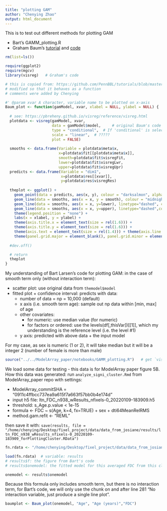 ```yaml
---
title: "plotting GAM"
author: "Chenying Zhao"
output: html_document
---
```


This is to test out different methods for plotting GAM

* Bart's GAMM_plotting.R
* Graham Baum's [tutorial](https://github.com/PennBBL/tutorials/wiki/GAM-Syntax-and-Visualization) and [code](https://github.com/PennBBL/tutorials/blob/master/code/gam/GAM_tutorial.R)

```r
rm(list=ls())

require(ggplot2)
require(mgcv)
library(visreg)   # Graham's code
```


```r
# this is copied from: https://github.com/PennBBL/tutorials/blob/master/code/gam/GAM_tutorial.R
# modified so that it behaves as a function
# comments were added by Chenying

#' @param xvar A character, variable name to be plotted on x-axis
Baum_plot <- function(gamModel, xvar, xlabel = NULL, ylabel = NULL) {
  
  # see: https://pbreheny.github.io/visreg/reference/visreg.html
  plotdata <- visreg(gamModel, xvar,
                     data = gamModel$model,     # original Baum's code does not have this; have to add it to avoid error
                     type = "conditional",  # If 'conditional' is selected, the plot returned shows the value of the variable on the x-axis and the change in response on the y-axis, holding all other variables constant (by default, median for numeric variables and most common category for factors). 
                     scale = "linear",  # ?????
                     plot = FALSE)
  
  smooths <- data.frame(Variable = plotdata$meta$x, 
                        x=plotdata$fit[[plotdata$meta$x]], 
                        smooth=plotdata$fit$visregFit, 
                        lower=plotdata$fit$visregLwr, 
                        upper=plotdata$fit$visregUpr)
  predicts <- data.frame(Variable = "dim1", 
                         x=plotdata$res[[xvar]],
                         y=plotdata$res$visregRes)
  
  theplot <- ggplot() +
    geom_point(data = predicts, aes(x, y), colour = "darksalmon", alpha=0.7, size = 1.6 ) +
    geom_line(data = smooths, aes(x = x, y = smooth), colour = "midnightblue",size=2) +
    geom_line(data = smooths, aes(x = x, y=lower), linetype="dashed", colour = "midnightblue", alpha = 0.9, size = 0.9) + 
    geom_line(data = smooths, aes(x = x, y=upper), linetype="dashed",colour = "midnightblue", alpha = 0.9, size = 0.9) +
    theme(legend.position = "none") +
    labs(x = xlabel, y = ylabel) +
    theme(axis.title.x = element_text(size = rel(1.6))) +
    theme(axis.title.y = element_text(size = rel(1.6))) + 
    theme(axis.text = element_text(size = rel(1.4))) + theme(axis.line = element_line(colour = 'black', size = 1.5), axis.ticks.length = unit(.25, "cm")) +
    theme(panel.grid.major = element_blank(), panel.grid.minor = element_blank(), panel.background = element_blank())
  
  #dev.off()

  # return
  theplot
}

```


My understanding of Bart Larsen's code for plotting GAM: in the case of smooth term only (without interaction term):

* scatter plot: use original data from `themodel$model`
* fitted plot + confidence interval: predicts with data:
  * number of data = np = 10,000 (default)
  * x axis (i.e. smooth term age): sample out np data within [min, max] of age
  * other covariates: 
    * for numeric: use median value (for numeric)
    * for factors or ordered: use the levels(df[,thisVar])[[1]], which my understanding is the reference level (i.e. the level #1)
  * y axis: predicted with above data + the input model

For my case, as sex is numeric (1 or 2), it will take median but it will be a integer 2 (number of female is more than male)

```r
source("../../ModelArray_paper/notebooks/GAMM_plotting.R")   # get `visualize_model()`
```

We load some data for testing - this data is for ModelArray paper figure 5B. How this data was generated: run `analyze_signi_cluster.Rmd` from ModelArray_paper repo with settings:

* ModelArray_commitSHA = "0911c4ffbcc737ea9a615f7a663f57bb0b4e174d" 
* input h5 file: ltn_FDC_n938_wResults_nfixels-0_20220109-183909.h5
* threshold: s_Age.p.value < 1e-15
* formula <- FDC ~ s(Age, k=4, fx=TRUE) + sex + dti64MeanRelRMS
* method.gam.refit <- "REML" 

then save it with:
`save(results, file = "/home/chenying/Desktop/fixel_project/data/data_from_josiane/results/ltn_FDC_n938_wResults_nfixels-0_20220109-183909_forPlottingCluster.RData")`

```r
fn.rdata <- "/home/chenying/Desktop/fixel_project/data/data_from_josiane/results/ltn_FDC_n938_wResults_nfixels-0_20220109-183909_forPlottingCluster.RData"

load(fn.rdata)  # variable: results
# results$f: the figure from Bart's code
# results$onemodel: the fitted model for this averaged FDC from this cluster

onemodel <- results$onemodel
```


Because this formula only includes smooth term, but there is no interaction term, for Bart's code, we will only use the chunk on and after line 281 "No interaction variable, just produce a single line plot".


```r
baumplot <- Baum_plot(onemodel, "Age", "Age (years)","FDC")
```
